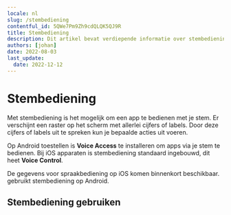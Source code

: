 ```yaml
---
locale: nl
slug: /stembediening
contentful_id: 5QWe7Pm9Zh9cdQLQK5QJ9R
title: Stembediening
description: Dit artikel bevat verdiepende informatie over stembediening op Android en iOS.
authors: [johan]
date: 2022-08-03
last_update:
  date: 2022-12-12
---
```


# Stembediening

Met stembediening is het mogelijk om een app te bedienen met je stem. Er verschijnt een raster op het scherm met allerlei cijfers of labels. Door deze cijfers of labels uit te spreken kun je bepaalde acties uit voeren.

Op Android toestellen is **Voice Access** te installeren om apps via je stem te bedienen. Bij iOS apparaten is stembediening standaard ingebouwd, dit heet **Voice Control**.

<TwoColumnBlock>
  <LeftColumn>
    <ColumnRow>
      <TextBlock showBackgroundColor={true}>
        De gegevens voor spraakbediening op iOS komen binnenkort beschikbaar.
        <CustomLink
          url="/nl/stats/stembediening"
          label="Meer over stembediening"
          external={false}
        />
      </TextBlock>
    </ColumnRow>
  </LeftColumn>
  <RightColumn>
    <ColumnRow>
      <PercentageBlock
        metrics={[
          { title: 'Android - voice access metric', key: 'android-accessibility_is_voice_access_enabled-true', isPercentage: true }
        ]}
        label="Meer over stembediening"
        url="/nl/stats/stembediening">
        gebruikt stembediening op Android.
      </PercentageBlock>
    </ColumnRow>
  </RightColumn>
</TwoColumnBlock>

## Stembediening gebruiken

<LinkList title="List of voice control features" isHighlighted={true}>
  <LinkListItem
    url="/nl/docs/ios/functies/stembediening"
    title="Voice Control voor iOS"
    label="Voice Control: stembediening voor iOS"
    description="Dit artikel bevat verdiepende informatie over de stembediening Voice Control voor iOS."
    image="/img/light/voiceaccess.svg"
    alt="Voice Control icon"
  />
  <LinkListItem
    url="/nl/docs/android/functies/stembediening"
    title="Voice Access voor Android"
    label="Voice Access: stembediening voor Android"
    description="Dit artikel bevat verdiepende informatie over de stembediening Voice Access voor Android."
    image="/img/light/voiceaccess.svg"
    alt="Voice Control icon"
  />
</LinkList>
